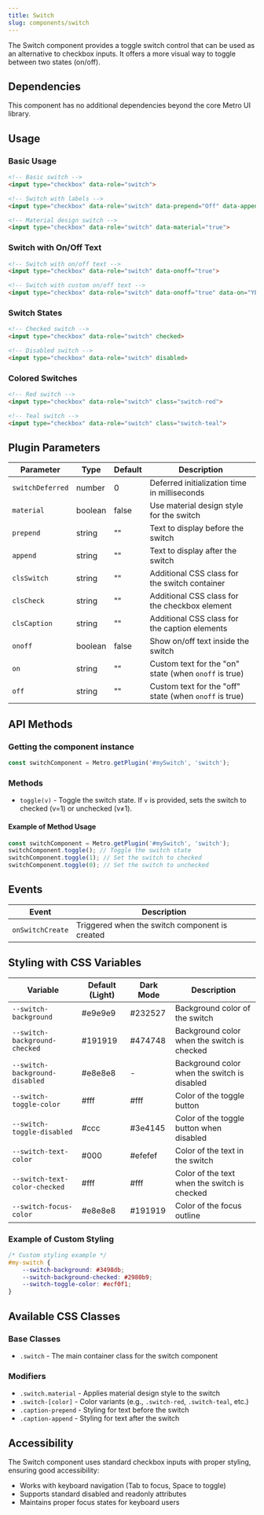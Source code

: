 ```yaml
---
title: Switch
slug: components/switch
---
```


The Switch component provides a toggle switch control that can be used as an alternative to checkbox inputs. It offers a more visual way to toggle between two states (on/off).

## Dependencies

This component has no additional dependencies beyond the core Metro UI library.

## Usage

### Basic Usage

```html
<!-- Basic switch -->
<input type="checkbox" data-role="switch">

<!-- Switch with labels -->
<input type="checkbox" data-role="switch" data-prepend="Off" data-append="On">

<!-- Material design switch -->
<input type="checkbox" data-role="switch" data-material="true">
```

### Switch with On/Off Text

```html
<!-- Switch with on/off text -->
<input type="checkbox" data-role="switch" data-onoff="true">

<!-- Switch with custom on/off text -->
<input type="checkbox" data-role="switch" data-onoff="true" data-on="YES" data-off="NO">
```

### Switch States

```html
<!-- Checked switch -->
<input type="checkbox" data-role="switch" checked>

<!-- Disabled switch -->
<input type="checkbox" data-role="switch" disabled>
```

### Colored Switches

```html
<!-- Red switch -->
<input type="checkbox" data-role="switch" class="switch-red">

<!-- Teal switch -->
<input type="checkbox" data-role="switch" class="switch-teal">
```

## Plugin Parameters

| Parameter | Type | Default | Description |
| --------- | ---- | ------- | ----------- |
| `switchDeferred` | number | 0 | Deferred initialization time in milliseconds |
| `material` | boolean | false | Use material design style for the switch |
| `prepend` | string | "" | Text to display before the switch |
| `append` | string | "" | Text to display after the switch |
| `clsSwitch` | string | "" | Additional CSS class for the switch container |
| `clsCheck` | string | "" | Additional CSS class for the checkbox element |
| `clsCaption` | string | "" | Additional CSS class for the caption elements |
| `onoff` | boolean | false | Show on/off text inside the switch |
| `on` | string | "" | Custom text for the "on" state (when `onoff` is true) |
| `off` | string | "" | Custom text for the "off" state (when `onoff` is true) |

## API Methods

### Getting the component instance

```javascript
const switchComponent = Metro.getPlugin('#mySwitch', 'switch');
```

### Methods

+ `toggle(v)` - Toggle the switch state. If `v` is provided, sets the switch to checked (v=1) or unchecked (v≠1).

#### Example of Method Usage
```javascript
const switchComponent = Metro.getPlugin('#mySwitch', 'switch');
switchComponent.toggle(); // Toggle the switch state
switchComponent.toggle(1); // Set the switch to checked
switchComponent.toggle(0); // Set the switch to unchecked
```

## Events

| Event | Description |
| ----- | ----------- |
| `onSwitchCreate` | Triggered when the switch component is created |

## Styling with CSS Variables

| Variable | Default (Light) | Dark Mode | Description |
| -------- | --------------- | --------- | ----------- |
| `--switch-background` | #e9e9e9 | #232527 | Background color of the switch |
| `--switch-background-checked` | #191919 | #474748 | Background color when the switch is checked |
| `--switch-background-disabled` | #e8e8e8 | - | Background color when the switch is disabled |
| `--switch-toggle-color` | #fff | #fff | Color of the toggle button |
| `--switch-toggle-disabled` | #ccc | #3e4145 | Color of the toggle button when disabled |
| `--switch-text-color` | #000 | #efefef | Color of the text in the switch |
| `--switch-text-color-checked` | #fff | #fff | Color of the text when the switch is checked |
| `--switch-focus-color` | #e8e8e8 | #191919 | Color of the focus outline |

### Example of Custom Styling

```css
/* Custom styling example */
#my-switch {
    --switch-background: #3498db;
    --switch-background-checked: #2980b9;
    --switch-toggle-color: #ecf0f1;
}
```

## Available CSS Classes

### Base Classes
- `.switch` - The main container class for the switch component

### Modifiers
- `.switch.material` - Applies material design style to the switch
- `.switch-[color]` - Color variants (e.g., `.switch-red`, `.switch-teal`, etc.)
- `.caption-prepend` - Styling for text before the switch
- `.caption-append` - Styling for text after the switch

## Accessibility

The Switch component uses standard checkbox inputs with proper styling, ensuring good accessibility:
- Works with keyboard navigation (Tab to focus, Space to toggle)
- Supports standard disabled and readonly attributes
- Maintains proper focus states for keyboard users